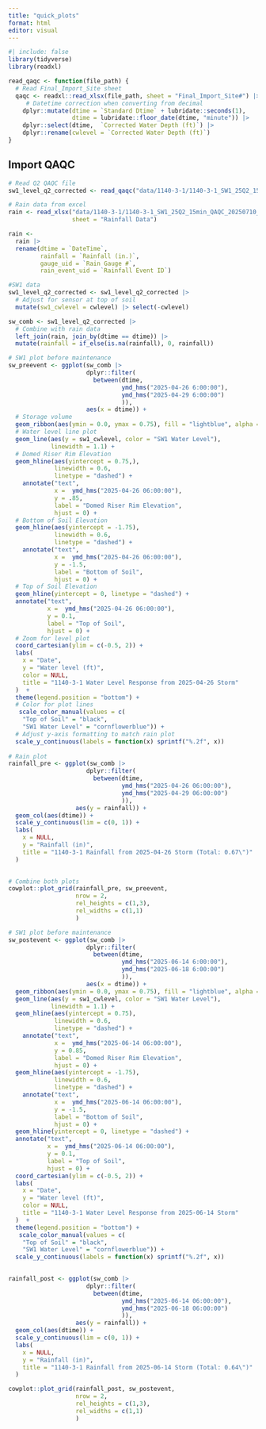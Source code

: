 ```yaml
---
title: "quick_plots"
format: html
editor: visual
---
```


```r
#| include: false
library(tidyverse)
library(readxl)
```

```r
read_qaqc <- function(file_path) {
  # Read Final_Import_Site sheet
  qaqc <- readxl::read_xlsx(file_path, sheet = "Final_Import_Site#") |>
     # Datetime correction when converting from decimal
    dplyr::mutate(dtime = `Standard Dtime` + lubridate::seconds(1),
                  dtime = lubridate::floor_date(dtime, "minute")) |>
    dplyr::select(dtime,  `Corrected Water Depth (ft)`) |>
    dplyr::rename(cwlevel = `Corrected Water Depth (ft)`)
}
```

## Import QAQC

```r
# Read Q2 QAQC file
sw1_level_q2_corrected <- read_qaqc("data/1140-3-1/1140-3-1_SW1_25Q2_15min_QAQC_20250710_KR.xlsx")

# Rain data from excel
rain <- read_xlsx("data/1140-3-1/1140-3-1_SW1_25Q2_15min_QAQC_20250710_KR.xlsx",
                  sheet = "Rainfall Data")

rain <- 
  rain |> 
  rename(dtime = `DateTime`,
         rainfall = `Rainfall (in.)`,
         gauge_uid = `Rain Gauge #`,
         rain_event_uid = `Rainfall Event ID`) 

```

```r
#SW1 data
sw1_level_q2_corrected <- sw1_level_q2_corrected |>
  # Adjust for sensor at top of soil
  mutate(sw1_cwlevel = cwlevel) |> select(-cwlevel)

sw_comb <- sw1_level_q2_corrected |>
  # Combine with rain data
  left_join(rain, join_by(dtime == dtime)) |>
  mutate(rainfall = if_else(is.na(rainfall), 0, rainfall))
```

```r
# SW1 plot before maintenance
sw_preevent <- ggplot(sw_comb |> 
                      dplyr::filter(
                        between(dtime, 
                                ymd_hms("2025-04-26 6:00:00"),
                                ymd_hms("2025-04-29 6:00:00")
                                )),
                      aes(x = dtime)) +
  # Storage volume
  geom_ribbon(aes(ymin = 0.0, ymax = 0.75), fill = "lightblue", alpha = 0.4) +
  # Water level line plot
  geom_line(aes(y = sw1_cwlevel, color = "SW1 Water Level"),
            linewidth = 1.1) +
  # Domed Riser Rim Elevation
  geom_hline(aes(yintercept = 0.75,),
             linewidth = 0.6,
             linetype = "dashed") +
    annotate("text",
             x =  ymd_hms("2025-04-26 06:00:00"),
             y = .85, 
             label = "Domed Riser Rim Elevation",
             hjust = 0) +
  # Bottom of Soil Elevation
  geom_hline(aes(yintercept = -1.75),
             linewidth = 0.6,
             linetype = "dashed") +
    annotate("text",
             x =  ymd_hms("2025-04-26 06:00:00"),
             y = -1.5, 
             label = "Bottom of Soil",
             hjust = 0) +
  # Top of Soil Elevation
  geom_hline(yintercept = 0, linetype = "dashed") +
  annotate("text",
           x =  ymd_hms("2025-04-26 06:00:00"),
           y = 0.1,
           label = "Top of Soil", 
           hjust = 0) +
  # Zoom for level plot
  coord_cartesian(ylim = c(-0.5, 2)) +
  labs(
    x = "Date",
    y = "Water level (ft)",
    color = NULL,
    title = "1140-3-1 Water Level Response from 2025-04-26 Storm"
  )  +
  theme(legend.position = "bottom") +
  # Color for plot lines
   scale_color_manual(values = c(
    "Top of Soil" = "black",
    "SW1 Water Level" = "cornflowerblue")) +
  # Adjust y-axis formatting to match rain plot
  scale_y_continuous(labels = function(x) sprintf("%.2f", x))
  
# Rain plot
rainfall_pre <- ggplot(sw_comb |> 
                      dplyr::filter(
                        between(dtime, 
                                ymd_hms("2025-04-26 06:00:00"),
                                ymd_hms("2025-04-29 06:00:00")
                                )),
                   aes(y = rainfall)) +
  geom_col(aes(dtime)) + 
  scale_y_continuous(lim = c(0, 1)) +
  labs(
    x = NULL,
    y = "Rainfall (in)",
    title = "1140-3-1 Rainfall from 2025-04-26 Storm (Total: 0.67\")"
  )
  
```

```r
# Combine both plots
cowplot::plot_grid(rainfall_pre, sw_preevent,
                   nrow = 2,
                   rel_heights = c(1,3),
                   rel_widths = c(1,1)
                   )
```

```r
# SW1 plot before maintenance
sw_postevent <- ggplot(sw_comb |> 
                      dplyr::filter(
                        between(dtime, 
                                ymd_hms("2025-06-14 6:00:00"),
                                ymd_hms("2025-06-18 6:00:00")
                                )),
                      aes(x = dtime)) +
  geom_ribbon(aes(ymin = 0.0, ymax = 0.75), fill = "lightblue", alpha = 0.4) +
  geom_line(aes(y = sw1_cwlevel, color = "SW1 Water Level"),
            linewidth = 1.1) +
  geom_hline(aes(yintercept = 0.75),
             linewidth = 0.6,
             linetype = "dashed") +
    annotate("text",
             x =  ymd_hms("2025-06-14 06:00:00"),
             y = 0.85, 
             label = "Domed Riser Rim Elevation",
             hjust = 0) +
  geom_hline(aes(yintercept = -1.75),
             linewidth = 0.6,
             linetype = "dashed") +
    annotate("text",
             x =  ymd_hms("2025-06-14 06:00:00"),
             y = -1.5, 
             label = "Bottom of Soil",
             hjust = 0) +
  geom_hline(yintercept = 0, linetype = "dashed") +
  annotate("text",
           x =  ymd_hms("2025-06-14 06:00:00"),
           y = 0.1,
           label = "Top of Soil", 
           hjust = 0) +
  coord_cartesian(ylim = c(-0.5, 2)) +
  labs(
    x = "Date",
    y = "Water level (ft)",
    color = NULL,
    title = "1140-3-1 Water Level Response from 2025-06-14 Storm"
  )  +
  theme(legend.position = "bottom") +
   scale_color_manual(values = c(
    "Top of Soil" = "black",
    "SW1 Water Level" = "cornflowerblue")) +
  scale_y_continuous(labels = function(x) sprintf("%.2f", x))
  

rainfall_post <- ggplot(sw_comb |> 
                      dplyr::filter(
                        between(dtime, 
                                ymd_hms("2025-06-14 06:00:00"),
                                ymd_hms("2025-06-18 06:00:00")
                                )),
                   aes(y = rainfall)) +
  geom_col(aes(dtime)) + 
  scale_y_continuous(lim = c(0, 1)) +
  labs(
    x = NULL,
    y = "Rainfall (in)",
    title = "1140-3-1 Rainfall from 2025-06-14 Storm (Total: 0.64\")"
  )
```

```r
cowplot::plot_grid(rainfall_post, sw_postevent,
                   nrow = 2,
                   rel_heights = c(1,3),
                   rel_widths = c(1,1)
                   )
```
